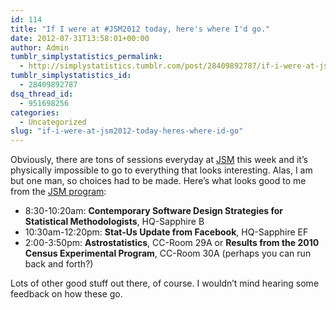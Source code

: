 ```yaml
---
id: 114
title: "If I were at #JSM2012 today, here's where I'd go."
date: 2012-07-31T13:58:01+00:00
author: Admin
tumblr_simplystatistics_permalink:
  - http://simplystatistics.tumblr.com/post/28409892787/if-i-were-at-jsm2012-today-heres-where-id-go
tumblr_simplystatistics_id:
  - 28409892787
dsq_thread_id:
  - 951698256
categories:
  - Uncategorized
slug: "if-i-were-at-jsm2012-today-heres-where-id-go"
---
```

Obviously, there are tons of sessions everyday at <a href="http://amstat.org/meetings/jsm/2012/index.cfm" target="_blank">JSM</a> this week and it&#8217;s physically impossible to go to everything that looks interesting. Alas, I am but one man, so choices had to be made. Here&#8217;s what looks good to me from the <a href="http://amstat.org/meetings/jsm/2012/onlineprogram/" target="_blank">JSM program</a>:

  * 8:30-10:20am: **Contemporary Software Design Strategies for Statistical Methodologists**, HQ-Sapphire B
  * 10:30am-12:20pm: **Stat-Us Update from Facebook**, HQ-Sapphire EF
  * 2:00-3:50pm: **Astrostatistics**, CC-Room 29A or **Results from the 2010 Census Experimental Program**, CC-Room 30A (perhaps you can run back and forth?)

Lots of other good stuff out there, of course. I wouldn&#8217;t mind hearing some feedback on how these go.

